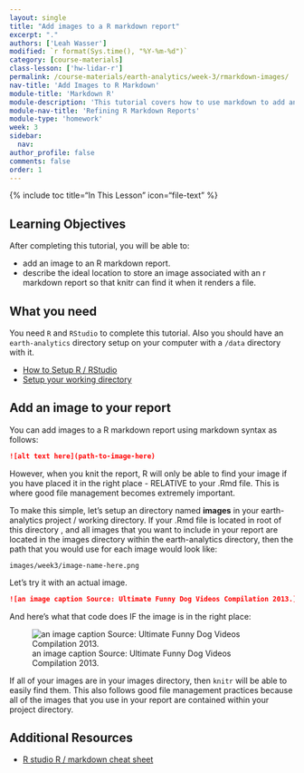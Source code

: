 ```yaml
---
layout: single
title: "Add images to a R markdown report"
excerpt: "."
authors: ['Leah Wasser']
modified: `r format(Sys.time(), "%Y-%m-%d")`
category: [course-materials]
class-lesson: ['hw-lidar-r']
permalink: /course-materials/earth-analytics/week-3/rmarkdown-images/
nav-title: 'Add Images to R Markdown'
module-title: 'Markdown R'
module-description: 'This tutorial covers how to use markdown to add an images to a report. It also discusses good file management practices associated with saving images within your project directory to avoid losing them if you have to go back and work on the report in the future.'
module-nav-title: 'Refining R Markdown Reports'
module-type: 'homework'
week: 3
sidebar:
  nav:
author_profile: false
comments: false
order: 1
---
```


{% include toc title="In This Lesson" icon="file-text" %}


<div class='notice--success' markdown="1">

## <i class="fa fa-graduation-cap" aria-hidden="true"></i> Learning Objectives

After completing this tutorial, you will be able to:

* add an image to an R markdown report.
* describe the ideal location to store an image associated with an r markdown report so that knitr can find it when it renders a file.

## <i class="fa fa-check-square-o fa-2" aria-hidden="true"></i> What you need

You need `R` and `RStudio` to complete this tutorial. Also you should have
an `earth-analytics` directory setup on your computer with a `/data`
directory with it.

* [How to Setup R / RStudio](/course-materials/earth-analytics/week-1/setup-r-rstudio/)
* [Setup your working directory](/course-materials/earth-analytics/week-1/setup-working-directory/)

</div>



## Add an image to your report

You can add images to a R markdown report using markdown syntax as follows:

```md
![alt text here](path-to-image-here)
```

However, when you knit the report, R will only be able to find your image if you
have placed it in the right place - RELATIVE to your .Rmd file. This is where
good file management becomes extremely important.

To make this simple, let's setup an directory named **images** in your earth-analytics
project / working directory. If your .Rmd file is located in root of this directory
, and all images that you want to include in your report are located in the
images directory within the earth-analytics directory, then the path that you
would use for each image would look like:

`images/week3/image-name-here.png`

Let's try it with an actual image.

```md
![an image caption Source: Ultimate Funny Dog Videos Compilation 2013.](images/week3/silly-dog.png)
```
And here's what that code does IF the image is in the right place:

![an image caption Source: Ultimate Funny Dog Videos Compilation 2013.]({{ site.url }}images/course-materials/earth-analytics/week-3/silly-dog.png)

If all of your images are in your images directory, then `knitr` will be able to
easily find them. This also follows good file management practices because
all of the images that you use in your report are contained within your
project directory.

<div class="notice--info" markdown="1">

## Additional Resources

* <a href="https://www.rstudio.com/wp-content/uploads/2015/02/rmarkdown-cheatsheet.pdf" target="_blank">R studio R / markdown cheat sheet</a>

</div>
